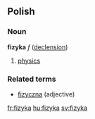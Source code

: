 ==Polish==
===Noun===
'''fizyka''' ''f'' ([[Wiktionary Appendix:Polish hard feminine noun declension|declension]])
# [[physics]]

===Related terms===
* [[fizyczna]] (adjective)

[[fr:fizyka]]
[[hu:fizyka]]
[[sv:fizyka]]